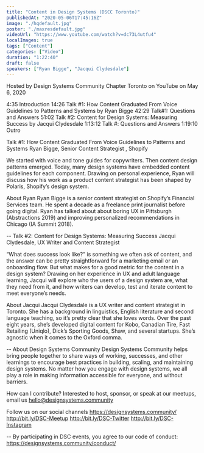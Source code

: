 ```yaml
---
title: "Content in Design Systems (DSCC Toronto)"
publishedAt: "2020-05-06T17:45:16Z"
image: "./hqdefault.jpg"
poster: "./maxresdefault.jpg"
videoUrl: "https://www.youtube.com/watch?v=dc73L4utfu4"
localImages: true
tags: ["Content"]
categories: ["Video"]
duration: "1:22:40"
draft: false
speakers: ["Ryan Bigge", "Jacqui Clydesdale"]
---
```


Hosted by Design Systems Community Chapter Toronto
on YouTube
on May 6, 2020

4:35 Introduction
14:26 Talk #1: How Content Graduated From Voice Guidelines to Patterns and Systems by Ryan Bigge
42:29 Talk#1: Questions and Answers
51:02 Talk #2: Content for Design Systems: Measuring Success by Jacqui Clydesdale
1:13:12 Talk #: Questions and Answers
1:19:10 Outro

Talk #1: How Content Graduated From Voice Guidelines to Patterns and Systems
Ryan Bigge, Senior Content Strategist , Shopify

We started with voice and tone guides for copywriters. Then content design patterns emerged. Today, many design systems have embedded content guidelines for each component. Drawing on personal experience, Ryan will discuss how his work as a product content strategist has been shaped by Polaris, Shopify’s design system.

About Ryan
Ryan Bigge is a senior content strategist on Shopify’s Financial Services team. He spent a decade as a freelance print journalist before going digital. Ryan has talked about about boring UX in Pittsburgh (Abstractions 2019) and improving personalized recommendations in Chicago (IA Summit 2018).

--
Talk #2: Content for Design Systems: Measuring Success
Jacqui Clydesdale, UX Writer and Content Strategist

“What does success look like?” is something we often ask of content, and the answer can be pretty straightforward for a marketing email or an onboarding flow. But what makes for a good metric for the content in a design system? Drawing on her experience in UX and adult language learning, Jacqui will explore who the users of a design system are, what they need from it, and how writers can develop, test and iterate content to meet everyone’s needs.

About Jacqui
Jacqui Clydesdale is a UX writer and content strategist in Toronto. She has a background in linguistics, English literature and second language teaching, so it’s pretty clear that she loves words. Over the past eight years, she’s developed digital content for Kobo, Canadian Tire, Fast Retailing (Uniqlo), Dick’s Sporting Goods, Shaw, and several startups. She’s agnostic when it comes to the Oxford comma.

--
About Design Systems Community
Design Systems Community helps bring people together to share ways of working, successes, and other learnings to encourage best practices in building, scaling, and maintaining design systems. No matter how you engage with design systems, we all play a role in making information accessible for everyone, and without barriers.

How can I contribute?
Interested to host, sponsor, or speak at our meetups, email us hello@designsystems.community

Follow us on our social channels
https://designsystems.community/
http://bit.ly/DSC-Meetup
http://bit.ly/DSC-Twitter
http://bit.ly/DSC-Instagram

--
By participating in DSC events, you agree to our code of conduct: https://designsystems.community/conduct/
